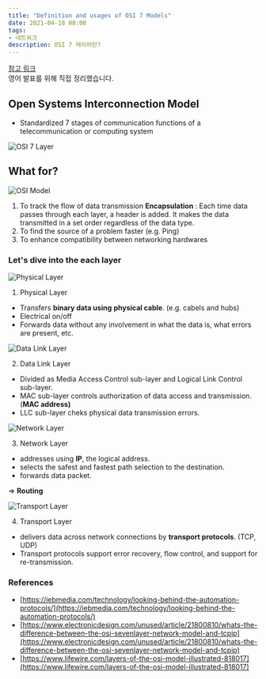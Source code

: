 ```yaml
---
title: "Definition and usages of OSI 7 Models"
date: 2021-04-18 08:00
tags:
- 네트워크
description: OSI 7 레이어란?
---
```


[참고 링크](https://github.com/ready-techie/presentation-en/wiki>)  
영어 발표를 위해 직접 정리했습니다.

## Open Systems Interconnection Model

- Standardized 7 stages of communication functions of a telecommunication or computing system

![OSI 7 Layer](https://i.pinimg.com/564x/13/28/fa/1328fad216c9b577ad274f5303513ea8--osi-model--layers.jpg)

## What for?

![OSI Model](https://base.imgix.net/files/base/ebm/electronicdesign/image/2019/04/electronicdesign_15724_0913wtdosipromo.png?auto=format&fit=crop&h=562.5&w=1000)
1. To track the flow of data transmission
**Encapsulation** : Each time data passes through each layer, a header is added. It makes the data transmitted in a set order regardless of the data type.
2. To find the source of a problem faster (e.g. Ping)
3. To enhance compatibility between networking hardwares

### Let's dive into the each layer

![Physical Layer](https://www.lifewire.com/thmb/g2w4_fzKLA47R4wGCsJAYnQQDzw=/1500x0/filters:no_upscale():max_bytes(150000):strip_icc():format(webp)/layers-of-the-osi-model-illustrated-818017-finalv1-2-ct-ed94d33e885a41748071ca15289605c9.png)

1. Physical Layer
 - Transfers **binary data using** **physical cable**. (e.g. cabels and hubs)
 - Electrical on/off
 - Forwards data without any involvement in what the data is, what errors are present, etc.

![Data Link Layer](https://www.lifewire.com/thmb/zPGFUYqE7hR9f4EQpeh-DyGFqvc=/1500x0/filters:no_upscale():max_bytes(150000):strip_icc():format(webp)/layers-of-the-osi-model-illustrated-818017-finalv1-3-ct-9d3e1bf44a554e3db31f706201fc69f6.png)

2. Data Link Layer
 - Divided as Media Access Control sub-layer and Logical Link Control sub-layer.
 - MAC sub-layer controls authorization of data access and transmission. (**MAC address)**
 - LLC sub-layer cheks physical data transmission errors.

![Network Layer](https://www.lifewire.com/thmb/TSScK6WTSLEnjNToI1AwzBXZbYo=/1500x0/filters:no_upscale():max_bytes(150000):strip_icc():format(webp)/layers-of-the-osi-model-illustrated-818017-finalv1-4-ct-9ffde2c7142849819c3fcf5e305a242f.png)

3. Network Layer
 - addresses using **IP**, the logical address.
 - selects the safest and fastest path selection to the destination.
 - forwards data packet.

⇒ **Routing**

![Transport Layer](https://www.lifewire.com/thmb/intF9AgvkoWdF0Gjpv8axHvd2Gw=/1500x0/filters:no_upscale():max_bytes(150000):strip_icc():format(webp)/layers-of-the-osi-model-illustrated-818017-final-5-ct-373fc5a9edc74359819021555f37467d.png)

4. Transport Layer
 - delivers data across network connections by **transport protocols**. (TCP, UDP)
 - Transport protocols support error recovery, flow control, and support for re-transmission.

### References

- [https://iebmedia.com/technology/looking-behind-the-automation-protocols/](https://iebmedia.com/technology/looking-behind-the-automation-protocols/)
- [https://www.electronicdesign.com/unused/article/21800810/whats-the-difference-between-the-osi-sevenlayer-network-model-and-tcpip](https://www.electronicdesign.com/unused/article/21800810/whats-the-difference-between-the-osi-sevenlayer-network-model-and-tcpip)
- [https://www.lifewire.com/layers-of-the-osi-model-illustrated-818017](https://www.lifewire.com/layers-of-the-osi-model-illustrated-818017)
